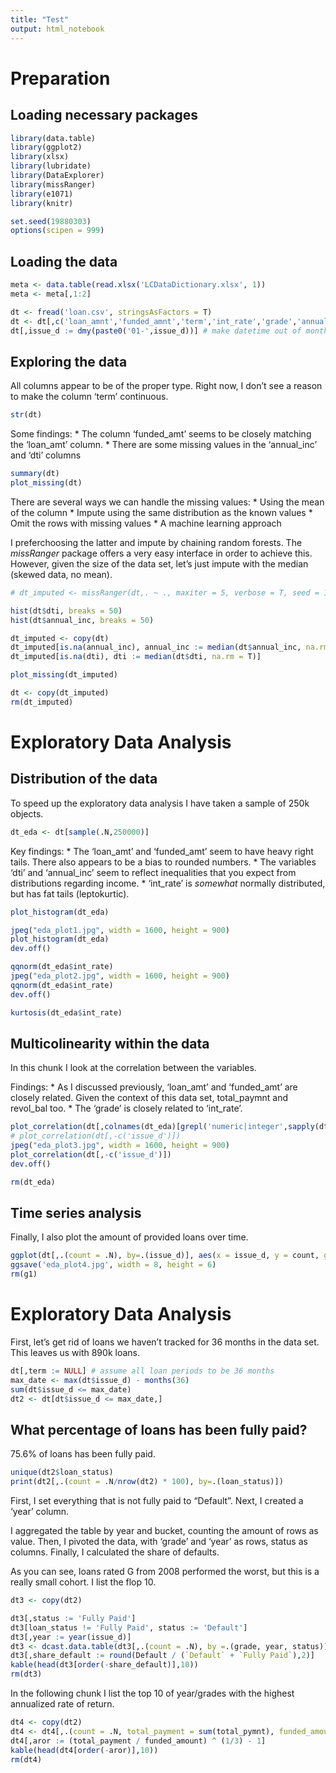 ```yaml
---
title: "Test"
output: html_notebook
---
```


# Preparation
## Loading necessary packages
```r
library(data.table)
library(ggplot2)
library(xlsx)
library(lubridate)
library(DataExplorer)
library(missRanger)
library(e1071)
library(knitr)

set.seed(19880303)
options(scipen = 999)
```

## Loading the data
```r
meta <- data.table(read.xlsx('LCDataDictionary.xlsx', 1))
meta <- meta[,1:2]

dt <- fread('loan.csv', stringsAsFactors = T)
dt <- dt[,c('loan_amnt','funded_amnt','term','int_rate','grade','annual_inc','issue_d','dti','revol_bal','total_pymnt','loan_status')]
dt[,issue_d := dmy(paste0('01-',issue_d))] # make datetime out of month column
```


## Exploring the data

All columns appear to be of the proper type. Right now, I don't see a reason to make the column 'term' continuous.

```r
str(dt)
```

Some findings:
* The column 'funded_amt' seems to be closely matching the 'loan_amt' column.
* There are some missing values in the 'annual_inc' and 'dti' columns

```r
summary(dt)
plot_missing(dt)
```

There are several ways we can handle the missing values:
* Using the mean of the column
* Impute using the same distribution as the known values
* Omit the rows with missing values
* A machine learning approach

I preferchoosing the latter and impute by chaining random forests. The _missRanger_ package offers a very easy interface in order to achieve this.
However, given the size of the data set, let's just impute with the median (skewed data, no mean).

```r
# dt_imputed <- missRanger(dt,. ~ ., maxiter = 5, verbose = T, seed = 19880303, splitrule = 'extratrees', num.trees = 25)

hist(dt$dti, breaks = 50)
hist(dt$annual_inc, breaks = 50)

dt_imputed <- copy(dt)
dt_imputed[is.na(annual_inc), annual_inc := median(dt$annual_inc, na.rm = T)]
dt_imputed[is.na(dti), dti := median(dt$dti, na.rm = T)]

plot_missing(dt_imputed)

dt <- copy(dt_imputed)
rm(dt_imputed)
```

# Exploratory Data Analysis
## Distribution of the data

To speed up the exploratory data analysis I have taken a sample of 250k objects.
```r
dt_eda <- dt[sample(.N,250000)]
```

Key findings:
* The 'loan_amt' and 'funded_amt' seem to have heavy right tails. There also appears to be a bias to rounded numbers. 
* The variables 'dti' and 'annual_inc' seem to reflect inequalities that you expect from distributions regarding income.
* 'int_rate' is _somewhat_ normally distributed, but has fat tails (leptokurtic).

```r
plot_histogram(dt_eda)

jpeg("eda_plot1.jpg", width = 1600, height = 900)
plot_histogram(dt_eda)
dev.off()

qqnorm(dt_eda$int_rate)
jpeg("eda_plot2.jpg", width = 1600, height = 900)
qqnorm(dt_eda$int_rate)
dev.off()

kurtosis(dt_eda$int_rate)
```

## Multicolinearity within the data
In this chunk I look at the correlation between the variables.

Findings:
* As I discussed previously, 'loan_amt' and 'funded_amt' are closely related. Given the context of this data set, total_paymnt and revol_bal too.
* The 'grade' is closely related to 'int_rate'.

```r
plot_correlation(dt[,colnames(dt_eda)[grepl('numeric|integer',sapply(dt_eda,class))],with=F])
# plot_correlation(dt[,-c('issue_d')])
jpeg("eda_plot3.jpg", width = 1600, height = 900)
plot_correlation(dt[,-c('issue_d')])
dev.off()

rm(dt_eda)
```

## Time series analysis

Finally, I also plot the amount of provided loans over time.
```r

ggplot(dt[,.(count = .N), by=.(issue_d)], aes(x = issue_d, y = count, group = 1)) + geom_line() + geom_point()
ggsave('eda_plot4.jpg', width = 8, height = 6)
rm(g1)

```

# Exploratory Data Analysis
First, let's get rid of loans we haven't tracked for 36 months in the data set.
This leaves us with 890k loans.

```r
dt[,term := NULL] # assume all loan periods to be 36 months
max_date <- max(dt$issue_d) - months(36)
sum(dt$issue_d <= max_date)
dt2 <- dt[dt$issue_d <= max_date,]
```

## What percentage of loans has been fully paid?
75.6% of loans has been fully paid.

```r
unique(dt2$loan_status)
print(dt2[,.(count = .N/nrow(dt2) * 100), by=.(loan_status)])
```

First, I set everything that is not fully paid to "Default".
Next, I created a 'year' column.

I aggregated the table by year and bucket, counting the amount of rows as value.
Then, I pivoted the data, with 'grade' and 'year' as rows, status as columns.
Finally, I calculated the share of defaults.

As you can see, loans rated G from 2008 performed the worst, but this is a really small cohort.
I list the flop 10.

```r
dt3 <- copy(dt2)

dt3[,status := 'Fully Paid']
dt3[loan_status != 'Fully Paid', status := 'Default']
dt3[,year := year(issue_d)]
dt3 <- dcast.data.table(dt3[,.(count = .N), by =.(grade, year, status)], 'grade + year ~ status')
dt3[,share_default := round(Default / (`Default` + `Fully Paid`),2)]
kable(head(dt3[order(-share_default)],10))
rm(dt3)
```

In the following chunk I list the top 10 of year/grades with the highest annualized rate of return.

```r
dt4 <- copy(dt2)
dt4 <- dt4[,.(count = .N, total_payment = sum(total_pymnt), funded_amount = sum(funded_amnt)), by =.(grade, year, status)]
dt4[,aror := (total_payment / funded_amount) ^ (1/3) - 1]
kable(head(dt4[order(-aror)],10))
rm(dt4)
```
